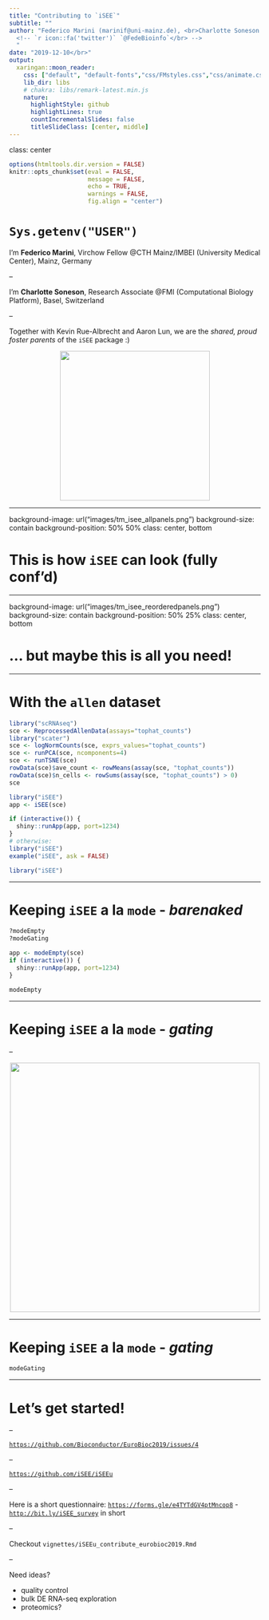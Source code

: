 ```yaml
---
title: "Contributing to `iSEE`"
subtitle: ""
author: "Federico Marini (marinif@uni-mainz.de), <br>Charlotte Soneson (charlotte.soneson@fmi.ch)</br>
  <!-- `r icon::fa('twitter')` `@FedeBioinfo`</br> -->
  "
date: "2019-12-10</br>"
output:
  xaringan::moon_reader:
    css: ["default", "default-fonts","css/FMstyles.css","css/animate.css"]
    lib_dir: libs
    # chakra: libs/remark-latest.min.js
    nature:
      highlightStyle: github
      highlightLines: true
      countIncrementalSlides: false
      titleSlideClass: [center, middle]
---
```


class: center

```r
options(htmltools.dir.version = FALSE)
knitr::opts_chunk$set(eval = FALSE,
                      message = FALSE, 
                      echo = TRUE, 
                      warnings = FALSE,
                      fig.align = "center")
```

# `Sys.getenv("USER")`

I'm **Federico Marini**, Virchow Fellow @CTH Mainz/IMBEI (University Medical Center), Mainz, Germany

--

I'm **Charlotte Soneson**, Research Associate @FMI (Computational Biology Platform), Basel, Switzerland

--

Together with Kevin Rue-Albrecht and Aaron Lun, we are the *shared, proud foster parents* of the `iSEE` package :)

<p align="center">
<img src="images/iSEE.png" alt="" height="300"/>
</p>

---

background-image: url("images/tm_isee_allpanels.png")
background-size: contain
background-position: 50% 50%
class: center, bottom

# This is how `iSEE` can look (fully conf'd)

---

background-image: url("images/tm_isee_reorderedpanels.png")
background-size: contain
background-position: 50% 25%
class: center, bottom

# ... but maybe this is all you need!

---

# With the `allen` dataset

```r
library("scRNAseq")
sce <- ReprocessedAllenData(assays="tophat_counts")
library("scater")
sce <- logNormCounts(sce, exprs_values="tophat_counts")
sce <- runPCA(sce, ncomponents=4)
sce <- runTSNE(sce)
rowData(sce)$ave_count <- rowMeans(assay(sce, "tophat_counts"))
rowData(sce)$n_cells <- rowSums(assay(sce, "tophat_counts") > 0)
sce

library("iSEE")
app <- iSEE(sce)

if (interactive()) {
  shiny::runApp(app, port=1234)
}
# otherwise:
library("iSEE")
example("iSEE", ask = FALSE)
```

```r
library("iSEE")
```

---

# Keeping `iSEE` a la `mode` - *barenaked*

```r
?modeEmpty
?modeGating
```

```r
app <- modeEmpty(sce)
if (interactive()) {
  shiny::runApp(app, port=1234)
}
```

```r
modeEmpty
```

---

# Keeping `iSEE` a la `mode` - *gating*

--

<p align="center">
<img src="images/meme_gate.jpg" alt="" height="500"/>
</p>

<!-- `This is not a metaphor for Brexit` -->

---

# Keeping `iSEE` a la `mode` - *gating*

```r
modeGating
```

---

# Let's get started!

--

[`https://github.com/Bioconductor/EuroBioc2019/issues/4`](https://github.com/Bioconductor/EuroBioc2019/issues/4)

--

[`https://github.com/iSEE/iSEEu`](https://github.com/iSEE/iSEEu)

--

Here is a short questionnaire: [`https://forms.gle/e4TYTdGV4ptMncop8`](https://forms.gle/e4TYTdGV4ptMncop8) - [`http://bit.ly/iSEE_survey`](http://bit.ly/iSEE_survey) in short

--

Checkout `vignettes/iSEEu_contribute_eurobioc2019.Rmd`

--

Need ideas?

- quality control
- bulk DE RNA-seq exploration
- proteomics?




